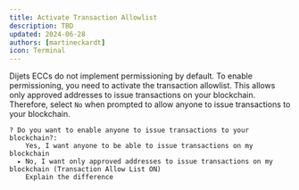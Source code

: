 ```yaml
---
title: Activate Transaction Allowlist
description: TBD
updated: 2024-06-28
authors: [martineckardt]
icon: Terminal
---
```


Dijets ECCs do not implement permissioning by default. To enable permissioning, you need to activate the transaction allowlist. This allows only approved addresses to issue transactions on your blockchain. Therefore, select `No` when prompted to allow anyone to issue transactions to your blockchain.

```
? Do you want to enable anyone to issue transactions to your blockchain?: 
    Yes, I want anyone to be able to issue transactions on my blockchain
  ▸ No, I want only approved addresses to issue transactions on my blockchain (Transaction Allow List ON)
    Explain the difference
```